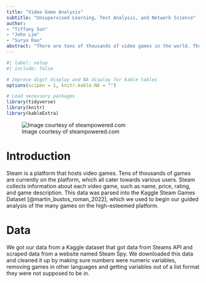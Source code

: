 ```yaml
---
title: "Video Game Analysis"
subtitle: "Unsupervised Learning, Text Analysis, and Network Science"
author: 
- "Tiffany Sun"
- "John Lim"
- "Surya Rao"
abstract: "There are tens of thousands of video games in the world. Through techniques for unsupervised learning, text analysis, and network science, we hope to uncover similarities, patterns, and connections between video games uploaded to the gaming platform Steam."
---
```


```r
#| label: setup
#| include: false

# Improve digit display and NA display for kable tables
options(scipen = 1, knitr.kable.NA = "")

# Load necessary packages
library(tidyverse)
library(knitr)
library(kableExtra)
```

![Image courtesy of steampowered.com](images/steam_image.jpg "Title: Steam Logo")

# Introduction

Steam is a platform that hosts video games. Tens of thousands of games are currently on the platform, which all cater towards various users. Steam collects information about each video game, such as name, price, rating, and game description. This data was parsed into the Kaggle Steam Games Dataset [@martin_bustos_roman_2022], which we used to begin our guided analysis of the many games on the high-esteemed platform.

# Data

We got our data from a Kaggle dataset that got data from Steams API and scraped data from a website named Steam Spy. We downloaded this data and cleaned it up by making sure numbers were numeric variables, removing games in other languages and getting variables out of a list format they were not supposed to be in.